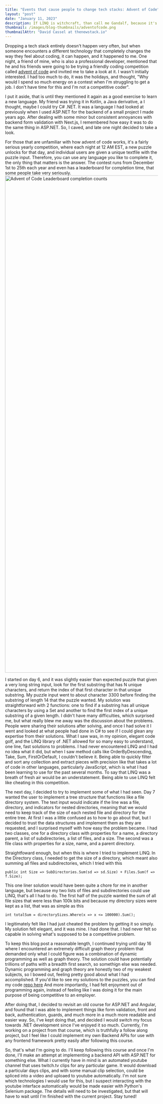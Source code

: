 ```yaml
---
title: "Events that cause people to change tech stacks: Advent of Code"
layout: "post"
date: "January 11, 2023"
description: If LINQ is witchcraft, than call me Gandalf, because it's awesome!
thumbnail: /images/blog-thumbnails/adventofcode.png
thumbnailAttr: "David Cassel at thenewstack.io"
---
```


Dropping a tech stack entirely doesn't happen very often, but when someone encounters a different technology that completely changes the way they feel about coding, it can happen, and it happened to me. One night, a friend of mine, who is also a professional developer, mentioned that he and his friends were going to be trying a friendly coding competition called [advent of code](https://www.adventofcode.com) and invited me to take a look at it. I wasn't initially interested. I had too much to do, it was the holidays, and thought, "Why would I spend so much energy on a contest when I'm struggling to get a job. I don't have time for this and I'm not a competitive coder". 

I put it aside, that is until they mentioned it again as a good exercise to learn a new language. My friend was trying it in Kotlin, a Java derivative, a I thought, maybe I could try C# .NET. It was a language I had looked at previously when I used ASP.NET for the backend of a small project I made years ago. After dealing with some minor but consistent annoyances with backend form validation with Next.js, I remembered how easy it was to do the same thing in ASP.NET. So, I caved, and late one night decided to take a look. 

For those that are unfamiliar with how advent of code works, it's a fairly serious yearly competition, where each night at 12 AM EST, a new puzzle unlocks for that day, and individual users are given a unique textfile with the puzzle input. Therefore, you can use any language you like to complete it, the only thing that matters is the answer. The contest runs from December 1st to 25th each year and even has a leaderboard for completion time, that some people take very seriously.
 <img
    src="/images/advent-leaderboard.png"
    alt="Advent of Code Leaderboard completion counts"
    height="1640px"
    width="840px"
/>

I started on day 6, and it was slightly easier than expected puzzle that given a very long string input, look for the first substring that has N unique characters, and return the index of that first character in that unique substring.  My puzzle input went to about character 3300 before finding the substring of length 14 that the puzzle wanted. My solution was straightforward with 2 functions: one to find if a substring has all unique characters by using a Set and another to find the first index of a unique substring of a given length. I didn't have many difficulties, which surprised me, but what really blew me away was the discussion about the problems. People were sharing their solutions after solving, and once I had solve it I went and looked at what people had done in C# to see if I could glean any expertise from their solutions. What I saw was, in my opinion, elegant code golf, and the LINQ library of .NET allowed for so many easy to understand, one line, fast solutions to problems. I had never encountered LINQ and I had no idea what it did, but when I saw method calls like OrderByDescending, Take, Sum, FirstOrDefault, I couldn't believe it. Being able to quickly filter and sort any collection and extract pieces with precision like that takes a lot of code in other languages, particularly JavaScript, which is what I had been learning to use for the past several months. To say that LINQ was a breath of fresh air would be an understatement. Being able to use LINQ felt like cheating in this competition. 

The next day, I decided to try to implement some of what I had seen. Day 7 wanted the user to implement a tree structure that functions like a file directory system. The text input would indicate if the line was a file, directory, and indicators for nested directories, meaning that we would need to keep track of the size of each nested file and directory for the entire tree. At first I was a little confused as to how to go about that, but I decided to trust the data structures and implement them as they are requested, and I surprised myself with how easy the problem became. I had two classes, one for a directory class with properties for a name, a directory parent, a list of subdirectories, a list of files, and a size. The second was a file class with properties for a size, name, and a parent directory.  

Straightfoward enough, but when this is where I tried to implement LINQ. In the Directory class, I needed to get the size of a directory, which meant also summing all files and subdirectories, which I tried with this
```
public int Size => SubDirectories.Sum(sd => sd.Size) + Files.Sum(f => f.Size);
```
This one liner solution would have been quite a chore for me in another language, but because my two lists of files and subdirectories could use LINQ, that's all I had to do. The first half of the puzzle wanted the sum of all file sizes that were less than 100k bits and because my directory sizes were kept as a list, that was as simple as this
```
int totalSum = directorySizes.Where(x => x <= 100000).Sum();
```

I legitimately felt like I had just cheated the problem by getting it so simply. My solution felt elegant, and it was mine. I had done that. I had never felt so capable in solving what's supposed to be a competitive problem.

To keep this blog post a reasonable length, I continued trying until day 16 where I encountered an extremely difficult graph theory problem that demanded only what I could figure was a combination of dynamic programming as well as graph theory. The solution could have potentially trillions of paths with a breadth first search, so somethign else was needed. Dynamic programming and graph theory are honestly two of my weakest subjects, so I bowed out, feeling pretty good about what I had accomplished. If you'd like to see my solutions to the puzzles, you can find my code [repo here](https://www.github.com/wilso663/adventofcode2022) And more importantly, I had felt enjoyment out of programming again, instead of feeling like I was doing it for the main purpose of being competitive to an employer.

After doing that, I decided to revisit an old course for ASP.NET and Angular, and found that I was able to implement things like form validation, front and back, authentication, guards, and much more in a much more readable and easier way. So, I've kept doing that, and decided I would switch my focus towards .NET development since I've enjoyed it so much. Currently, I'm working on a project from that course, which is truthfully a follow along project, but I feel like I could implement my own Backend APIs for use with any frontend framework pretty easily after following this course.  

So, that's what I'm going to do. I'll keep following this course and once I'm done, I'll make an attempt at implementing a backend API with ASP.NET for something else. What I currently have in mind is an automated youtube channel that uses twitch.tv clips for any particular game. It would download a particular days clips, and with some manual clip selection, could be spliced into a video and uploaed to youtube automatically. I'm not sure which technologies I would use for this, but I suspect interacting with the youtube interface automatically would be made easier with Python's Selenium package. The details will need to be investigated, but that will have to wait until I'm finished with the current project. Stay tuned!
